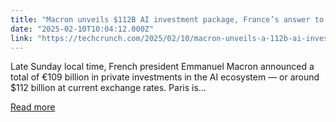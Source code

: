 ```yaml
---
title: "Macron unveils $112B AI investment package, France’s answer to US’ Stargate"
date: "2025-02-10T10:04:12.000Z"
link: "https://techcrunch.com/2025/02/10/macron-unveils-a-112b-ai-investment-package-as-frances-answer-to-stargate/"
---
```


Late Sunday local time, French president Emmanuel Macron announced a total of €109 billion in private investments in the AI ecosystem &#8212; or around $112 billion at current exchange rates. Paris is...

[Read more](https://techcrunch.com/2025/02/10/macron-unveils-a-112b-ai-investment-package-as-frances-answer-to-stargate/)
